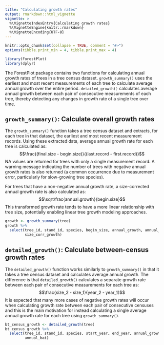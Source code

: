 ```yaml
---
title: "Calculating growth rates"
output: rmarkdown::html_vignette
vignette: >
  %\VignetteIndexEntry{Calculating growth rates}
  %\VignetteEngine{knitr::rmarkdown}
  %\VignetteEncoding{UTF-8}
---
```


```r
knitr::opts_chunk$set(collapse = TRUE, comment = "#>")
options(tibble.print_min = 4, tibble.print_max = 4)
```

```r
library(ForestPlot)
library(dplyr)
```

The ForestPlot package contains two functions for calculating annual growth
rates of trees in a tree census dataset. `growth_summary()` uses the earliest
and most recent measurements of each tree to calculate average annual growth
over the entire period. `detailed_growth()` calculates average annual growth 
between each pair of consecutive measurements of each tree, thereby detecting 
any changes in growth rate of a single tree over time.

## `growth_summary()`: Calculate overall growth rates

The `growth_summary()` function takes a tree census dataset and extracts, for
each tree in that dataset, the earliest and most recent measurement records.
Using these extracted data, average annual growth rate for each tree is
calculated as:
$$\frac{(final.size - begin.size)}{(last.record - first.record)}$$ NA values are returned for trees with only a single measurement record. A warning message
indicating the number of trees with negative annual growth rates is also
returned (a common occurrence due to measurement error, particularly for
slow-growing tree species).

For trees that have a non-negative annual growth rate, a size-corrected annual
growth rate is also calculated as: $$\sqrt\frac{annual.growth}{begin.size}$$
This transformed growth rate tends to have a more linear relationship with tree
size, potentially enabling linear tree growth modeling approaches.

```r
growth <- growth_summary(tree)
growth %>%
  select(tree_id, stand_id, species, begin_size, annual_growth, annual_bai,
         size_corr_growth)
```

## `detailed_growth()`: Calculate between-census growth rates

The `detailed_growth()` function works similarly to `growth_summary()` in that
it takes a tree census dataset and calculates average annual growth. The 
difference is that `detailed_growth()` calculates a separate growth rate between
each pair of consecutive measurements for each tree as:
$$\frac{size_2 - size_1}{year_2 - year_1}$$
It is expected that many more cases of negative growth rates will occur when
calculating growth rate between each pair of consecutive censuses and this is
the main motivation for instead calculating a single average annual growth rate
for each tree using `growth_summary()`.

```r
bt_census_growth <- detailed_growth(tree)
bt_census_growth %>%
  select(tree_id, stand_id, species, start_year, end_year, annual_growth,
         annual_bai)
```
